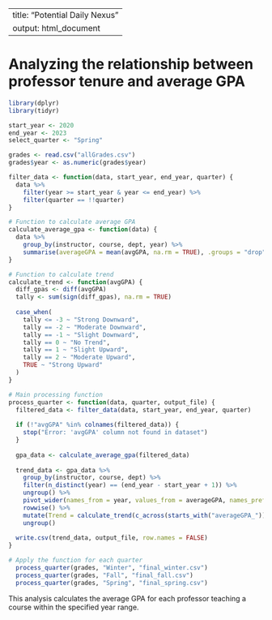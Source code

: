 
---
title: "Potential Daily Nexus"
output: html_document
---

# Analyzing the relationship between professor tenure and average GPA

<!-- Needed Libraries -->

```r
library(dplyr)
library(tidyr)

start_year <- 2020
end_year <- 2023
select_quarter <- "Spring"

```

<!-- Filter by year and quarter-->

```r
grades <- read.csv("allGrades.csv")
grades$year <- as.numeric(grades$year)
```

```r
filter_data <- function(data, start_year, end_year, quarter) {
  data %>%
    filter(year >= start_year & year <= end_year) %>%
    filter(quarter == !!quarter)
}
```

```r
# Function to calculate average GPA
calculate_average_gpa <- function(data) {
  data %>%
    group_by(instructor, course, dept, year) %>%
    summarise(averageGPA = mean(avgGPA, na.rm = TRUE), .groups = "drop")
}
```

<!-- Calculate the average GPA for each course and add it to a new table based on baseTable -->
```r
# Function to calculate trend
calculate_trend <- function(avgGPA) {
  diff_gpas <- diff(avgGPA)
  tally <- sum(sign(diff_gpas), na.rm = TRUE)
  
  case_when(
    tally <= -3 ~ "Strong Downward",
    tally == -2 ~ "Moderate Downward",
    tally == -1 ~ "Slight Downward",
    tally == 0 ~ "No Trend",
    tally == 1 ~ "Slight Upward",
    tally == 2 ~ "Moderate Upward",
    TRUE ~ "Strong Upward"
  )
}
```

```r
# Main processing function
process_quarter <- function(data, quarter, output_file) {
  filtered_data <- filter_data(data, start_year, end_year, quarter)
  
  if (!"avgGPA" %in% colnames(filtered_data)) {
    stop("Error: 'avgGPA' column not found in dataset")
  }
  
  gpa_data <- calculate_average_gpa(filtered_data)
  
  trend_data <- gpa_data %>%
    group_by(instructor, course, dept) %>%
    filter(n_distinct(year) == (end_year - start_year + 1)) %>%
    ungroup() %>%
    pivot_wider(names_from = year, values_from = averageGPA, names_prefix = "averageGPA_") %>%
    rowwise() %>%
    mutate(Trend = calculate_trend(c_across(starts_with("averageGPA_")))) %>%
    ungroup()
  
  write.csv(trend_data, output_file, row.names = FALSE)
}
```

``` r
# Apply the function for each quarter
  process_quarter(grades, "Winter", "final_winter.csv")
  process_quarter(grades, "Fall", "final_fall.csv")
  process_quarter(grades, "Spring", "final_spring.csv")
```
This analysis calculates the average GPA for each professor teaching a course within the specified year range.
